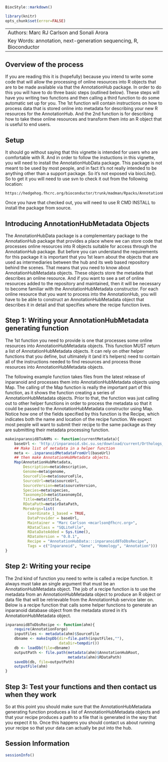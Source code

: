 <!--
% \VignetteIndexEntry{How to write recipes for new resources for the AnnotationHub}
% \VignetteDepends{AnnotationHub}
% \VignetteEngine{knitr::knitr}
-->

```r
BiocStyle::markdown()
```
```r
library(knitr)
opts_chunk$set(error=FALSE)
```

---
Authors: Marc RJ Carlson and Sonali Arora
Key Words: annotation, next-generation sequencing, R, Bioconductor
---


## Overview of the process

If you are reading this it is (hopefully) because you intend to write
some code that will allow the processing of online resources into R
objects that are to be made available via that the
AnnotationHub package.  In order to do this you will have
to do three basic steps (outlined below).  These steps will have you
writing two functions and then calling a third function to do some
automatic set up for you.  The 1st function will contain instructions
on how to process data that is stored online into metadata for
describing your new R resources for the AnnotationHub.  And the 2nd
function is for describing how to take these online resources and
transform them into an R object that is useful to end users.

## Setup

It should go without saying that this vignette is intended for users who are comfortable with R.  And in order to follow the instuctions in this vignette, you will need to install the AnnotationHubData package.  This package is not meant to be used by most people, and in fact it's not really intended to be anything other than a support package. So it's not exposed via biocLite(). So to get it you will need to use svn to check it out from the following location:

```{}
https://hedgehog.fhcrc.org/bioconductor/trunk/madman/Rpacks/AnnotationHubData
```

Once you have that checked out, you will need to use R CMD INSTALL to install the package from source.

## Introducing AnnotationHubMetadata Objects

The AnnotationHubData package is a complementary package to
the AnnotationHub package that provides a place where we
can store code that processes online resources into R objects suitable
for access through the AnnotationHub package.  But before
you can understand the requirements for this package it is important
that you 1st learn about the objects that are used as
intermediaries between the hub and its web based repository behind the
scenes.  That means that you need to know about
AnnotationHubMetadata objects.  These objects store the
metadata that describes an online resource.  And if you want to see a
set of online resources added to the repository and maintained, then
it will be necessary to become familiar with the
AnnotationHubMetadata constructor.  For each online
resource that you want to process into the AnnotationHub, you will
have to be able to construct an AnnotationHubMetadata object that describes it in detail and that specifies where the recipe
function lives.



## Step 1: Writing your AnnotationHubMetadata generating function
  
The 1st function you need to provide is one that processes some online
resources into AnnotationHubMetadata objects.  This function
MUST return a list of AnnotationHubMetadata objects.  It can
rely on other helper functions that you define, but ultimately it (and it's helpers) need to contain all of the instructions needed to find resources and process those resources into AnnotationHubMetadata objects.

The following example function takes files from the latest release of inparanoid and processes them into AnnotationHubMetadata objects using Map.
The calling of the Map function is really the important part of this
function, as it shows the function creating a series of
AnnotationHubMetadata objects.  Prior to that, the function
was just calling out to other helper functions in order to process the
metadata so that it could be passed to the
AnnotationHubMetadata constructor using Map.
Notice how one of the fields specified by this function is the Recipe,
which indicates both the name and location of the recipe function.  We
expect most people will want to submit their recipe to the same
package as they are submitting their metadata processing function.

```r
makeinparanoid8ToAHMs <- function(currentMetadata){
    baseUrl <- 'http://inparanoid.sbc.su.se/download/current/Orthologs_other_formats'
    ## Make list of metadata in a helper function
    meta <- .inparanoidMetadataFromUrl(baseUrl)
    ## then make AnnotationHubMetadata objects.
    Map(AnnotationHubMetadata,
        Description=meta$description,
        Genome=meta$genome,
        SourceFile=meta$sourceFile, 
        SourceUrl=meta$sourceUrl,
        SourceVersion=meta$sourceVersion,
        Species=meta$species,
        TaxonomyId=meta$taxonomyId,
        Title=meta$title,
        RDataPath=meta$rDataPath,
        MoreArgs=list(
          Coordinate_1_based = TRUE,
          DataProvider = baseUrl,
          Maintainer = "Marc Carlson <mcarlson@fhcrc.org>",
          RDataClass = "SQLiteFile",
          RDataDateAdded = Sys.time(),
          RDataVersion = "0.0.1",
          Recipe = "AnnotationHubData:::inparanoid8ToDbsRecipe",
          Tags = c("Inparanoid", "Gene", "Homology", "Annotation")))
}
```


## Step 2: Writing your recipe 

The 2nd kind of function you need to write is called a recipe
function.  It always must take an single argument that must be an AnnotationHubMetadata object.  The job of a recipe function is to use the metadata from an AnnotationHubMetadata object to produce an R object or data file that will be retrievable from the AnnotationHub service later on.  Below is a recipe function that calls some helper functions to generate an inparanoid database object from the metadata stored in it's AnnotationHubMetadata object.

```r
inparanoid8ToDbsRecipe <- function(ahm){
    require(AnnotationForge)
    inputFiles <- metadata(ahm)$SourceFile
    dbname <- makeInpDb(dir=file.path(inputFiles,""),
                        dataDir=tempdir())
    db <- loadDb(file=dbname)
    outputPath <- file.path(metadata(ahm)$AnnotationHubRoot,
                            metadata(ahm)$RDataPath)
    saveDb(db, file=outputPath) 
    outputFile(ahm)
}
```


## Step 3: Test your functions and then contact us when they work

So at this point you should make sure that the AnnotationHubMetadata generating function produces a list of AnnotationHubMetadata objects and that your recipe produces a path to a file that is generated in the way that you expect it to.  Once this happens you should contact us about running your recipe so that your data can actually be put into the hub.


## Session Information

```r
sessionInfo()
```


